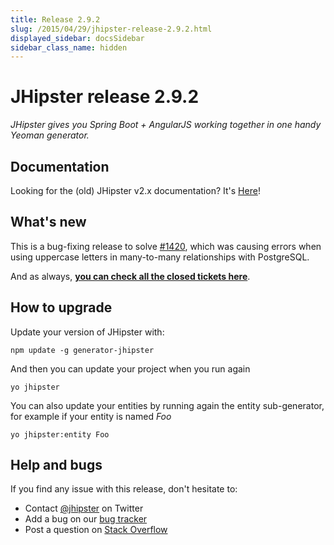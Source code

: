 ```yaml
---
title: Release 2.9.2
slug: /2015/04/29/jhipster-release-2.9.2.html
displayed_sidebar: docsSidebar
sidebar_class_name: hidden
---
```


JHipster release 2.9.2
==================

*JHipster gives you Spring Boot + AngularJS working together in one handy Yeoman generator.*

Documentation
----------

Looking for the (old) JHipster v2.x documentation? It's [Here](/documentation-archive)!

What's new
----------

This is a bug-fixing release to solve [#1420](https://github.com/jhipster/generator-jhipster/issues/1420), which was causing errors when using uppercase letters in many-to-many relationships with PostgreSQL.

And as always, __[you can check all the closed tickets here](https://github.com/jhipster/generator-jhipster/issues?q=milestone%3A2.9.2+is%3Aclosed)__.

How to upgrade
------------

Update your version of JHipster with:

```
npm update -g generator-jhipster
```

And then you can update your project when you run again

```
yo jhipster
```

You can also update your entities by running again the entity sub-generator, for example if your entity is named _Foo_

```
yo jhipster:entity Foo
```

Help and bugs
--------------

If you find any issue with this release, don't hesitate to:

- Contact [@jhipster](https://twitter.com/jhipster) on Twitter
- Add a bug on our [bug tracker](https://github.com/jhipster/generator-jhipster/issues?state=open)
- Post a question on [Stack Overflow](http://stackoverflow.com/tags/jhipster/info)
